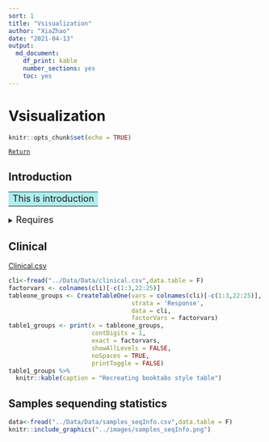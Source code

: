 ```yaml
---
sort: 1
title: "Vsisualization"
author: "XiaZhao"
date: "2021-04-13"
output: 
  md_document: 
    df_print: kable
    number_sections: yes
    toc: yes
---
```


# Vsisualization

```r
knitr::opts_chunk$set(echo = TRUE)
```

[`Return`](./)


## Introduction

<table><tr><td bgcolor=#AFEEEE>
<font size=4>This is introduction</font></td></tr></table>


<details>
<summary>
<font size=4>Requires</font>
</summary>
```r
library(tidyverse)
library(ggthemes)
library(ggsci)
library(ggpubr)
library(survminer)
library(survival)
library(survivalROC)
library(reshape2)
library(data.table)
library(ggExtra)
library(cowplot)
library(ComplexHeatmap)
library(scico)
library(colorspace)
library(RColorBrewer)
library(lubridate)
library(tableone)
library(kableExtra)
source("../R_function/colors.R")
source("../R_function/surv_plot.R")
theme_set(theme_cowplot())
"%ni%"<-Negate("%in%")
options(stringsAsFactors = F)
```
</details>

## Clinical
<a href="../Data/Data/clinical.csv" target="csv">Clinical.csv</a>

```r
cli<-fread("../Data/Data/clinical.csv",data.table = F)
factorvars <- colnames(cli)[-c(1:3,22:25)]
tableone_groups <- CreateTableOne(vars = colnames(cli)[-c(1:3,22:25)],
                                  strata = 'Response',
                                  data = cli, 
                                  factorVars = factorvars)
table1_groups <- print(x = tableone_groups, 
                       contDigits = 1,     
                       exact = factorvars, 
                       showAllLevels = FALSE, 
                       noSpaces = TRUE, 
                       printToggle = FALSE) 
table1_groups %>%
  knitr::kable(caption = "Recreating booktabs style table") 
```
## Samples sequending statistics

```r
data<-fread("../Data/Data/samples_seqInfo.csv",data.table = F)
knitr::include_graphics("../images/samples_seqInfo.png")
```        









